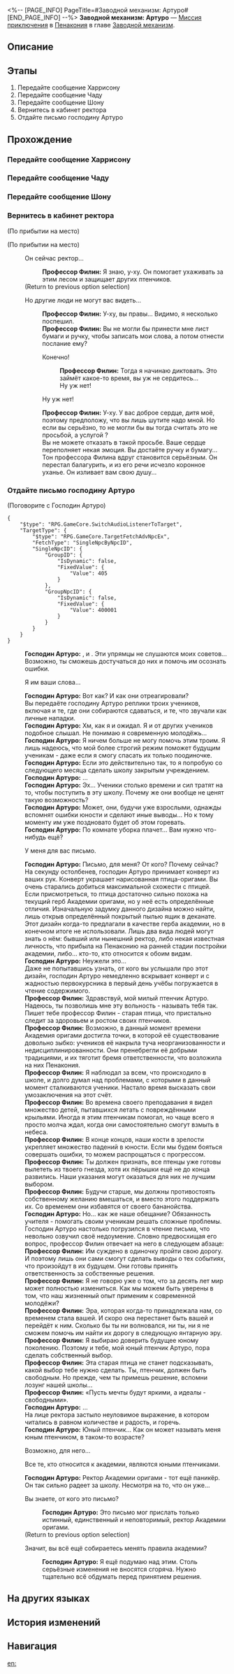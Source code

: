 <%-- [PAGE_INFO]
PageTitle=#Заводной механизм: Артуро#
[END_PAGE_INFO] --%>
{{Дополнить|Диалоги.}}
{{Миссия Инфобокс
|id              = 4240324
|Название        = 
|Изображение     = Миссия Заводной механизм Артуро.png
|Тип             = Миссия приключения
|Событие         = 
|Глава           = Заводной механизм
|Условия         = Завершена [[Продолжение Освоения]] «[[Битвы без ниндзя и жалости]]»
|Персонажи       = Господин Артуро; Первопроходец; Профессор Филин
|СтартЛокация    = [[Пенакония]] — [[Академия оригами]]
|Мир             = Пенакония
|Предыдущая      = 
|Следующая       = 
|Награды         = Опыт Освоения*100; Звёздный нефрит*10; Путеводитель путешественника*3; Часокредиты*180; Takeoff at Dusk*1 { text = Takeoff at Dusk }; Кредиты*20 000
}}
'''Заводной механизм: Артуро''' — [[Миссия приключения]] в [[Пенакония]] в главе [[Заводной механизм]].

==Описание==
{{Описание|<!--официальное описание из Перекрёстка судеб-->}}

==Этапы==
# Передайте сообщение Харрисону
# Передайте сообщение Чаду
# Передайте сообщение Шону
# Вернитесь в кабинет ректора
# Отдайте письмо господину Артуро

==Прохождение==
{{Дополнить}}
{{Диалог Конец}}

===Передайте сообщение Харрисону===
{{Описание миссии|тип=Миссия приключения|локация=Академия оригами|Тик-так! Покрутите стрелки... Тик-так!<br />Исследуйте сознание людей, они ждут этого. Помогите им раскрыть свою истинную сущность.}}
{{Диалог Начало}}
{{Диалог Конец}}

===Передайте сообщение Чаду===
{{Диалог Начало}}
{{Диалог Конец}}

===Передайте сообщение Шону===
{{Диалог Начало}}
{{Диалог Конец}}

===Вернитесь в кабинет ректора===
{{Диалог Начало}}
;(По прибытии на место)

;(По прибытии на место)
:{{tx}}
:{{Диалог|Разговор}} Он сейчас ректор...
::'''Профессор Филин:''' Я знаю, у-ху. Он помогает ухаживать за этим лесом и защищает других птенчиков.
::{{tx}}
:;(Return to previous option selection)
:{{Диалог|Стрелка}} Но другие люди не могут вас видеть...
::'''Профессор Филин:''' У-ху, вы правы... Видимо, я несколько поспешил.
::'''Профессор Филин:''' Вы не могли бы принести мне лист бумаги и ручку, чтобы записать мои слова, а потом отнести послание ему?
::{{Диалог|Стрелка}} Конечно!
:::'''Профессор Филин:''' Тогда я начинаю диктовать. Это займёт какое-то время, вы уж не сердитесь...
:::Ну уж нет!
::{{Диалог|Стрелка}} Ну уж нет!
::'''Профессор Филин:''' У-ху. У вас доброе сердце, дитя моё, поэтому предположу, что вы лишь шутите надо мной. Но если вы серьёзно, то не могли бы вы тогда считать это не просьбой, а услугой {{Цвет|Ключевой|nobold=1|первому ректору}}?
::Вы не можете отказать в такой просьбе. Ваше сердце переполняет некая эмоция. Вы достаёте ручку и бумагу...
::Тон профессора Филина вдруг становится серьёзным. Он перестал балагурить, и из его речи исчезло коронное уханье. Он изливает вам свою душу...
::{{tx}}
{{Диалог Конец}}

===Отдайте письмо господину Артуро===
{{Диалог Начало}}

;(Поговорите с Господин Артуро)
<pre>{
	"$type": "RPG.GameCore.SwitchAudioListenerToTarget",
	"TargetType": {
		"$type": "RPG.GameCore.TargetFetchAdvNpcEx",
		"FetchType": "SingleNpcByNpcID",
		"SingleNpcID": {
			"GroupID": {
				"IsDynamic": false,
				"FixedValue": {
					"Value": 405
				}
			},
			"GroupNpcID": {
				"IsDynamic": false,
				"FixedValue": {
					"Value": 400001
				}
			}
		}
	}
}</pre>
:{{tx}}
:'''Господин Артуро:''' {{Цвет|Ключевой|nobold=1|Харрисон}}, {{Цвет|Ключевой|nobold=1|Чад}} и {{Цвет|Ключевой|nobold=1|Шон}}. Эти упрямцы не слушаются моих советов... Возможно, ты сможешь достучаться до них и помочь им осознать ошибки.
:{{Диалог|Стрелка}} Я {{MC|ж=передала|м=передал}} им ваши слова...
:'''Господин Артуро:''' Вот как? И как они отреагировали?
:Вы передаёте господину Артуро реплики троих учеников, включая и те, где они собираются сдаваться, и те, что звучали как личные нападки.
:'''Господин Артуро:''' Хм, как я и ожидал. Я и от других учеников подобное слышал. Не понимаю я современную молодёжь...
:'''Господин Артуро:''' Я ничем больше не могу помочь этим троим. Я лишь надеюсь, что мой более строгий режим поможет будущим ученикам - даже если я смогу спасать их только поодиночке.
:'''Господин Артуро:''' Если это действительно так, то я попробую со следующего месяца сделать школу закрытым учреждением.
:'''Господин Артуро:''' ...
:'''Господин Артуро:''' Эх... Ученики столько времени и сил тратят на то, чтобы поступить в эту школу. Почему же они вообще не ценят такую возможность?
:'''Господин Артуро:''' Может, они, будучи уже взрослыми, однажды вспомнят ошибки юности и сделают иные выводы... Но к тому моменту им уже поздновато будет об этом горевать.
:'''Господин Артуро:''' По комнате уборка плачет... Вам нужно что-нибудь ещё?
:{{Диалог|Стрелка}} У меня для вас письмо.
:'''Господин Артуро:''' Письмо, для меня? От кого? Почему сейчас?
:На секунду остолбенев, господин Артуро принимает конверт из ваших рук. Конверт украшает нарисованная птица-оригами. Вы очень старались добиться максимальной схожести с птицей.
:Если присмотреться, то птица достаточно сильно похожа на текущий герб Академии оригами, но у неё есть определённые отличия. Изначальную задумку данного дизайна можно найти, лишь открыв определённый покрытый пылью ящик в деканате.
:Этот дизайн когда-то предлагали в качестве герба академии, но в конечном итоге не использовали. Лишь два вида людей могут знать о нём: бывший или нынешний ректор, либо некая известная личность, что прибыла на Пенаконию на ранней стадии постройки академии, либо... кто-то, кто относится к обоим видам.
:'''Господин Артуро:''' Неужели это...
:Даже не попытавшись узнать, от кого вы услышали про этот дизайн, господин Артуро немедленно вскрывает конверт и с жадностью первокурсника в первый день учёбы погружается в чтение содержимого.
:'''Профессор Филин:''' Здравствуй, мой милый птенчик Артуро. Надеюсь, ты позволишь мне эту вольность - называть тебя так. Пишет тебе профессор Филин - старая птица, что пристально следит за здоровьем и ростом своих птенчиков.
:'''Профессор Филин:''' Возможно, в данный момент времени Академия оригами достигла точки, в которой её существование довольно зыбко: учеников её накрыла туча неорганизованности и недисциплинированности. Они пренебрегли её добрыми традициями, и их тяготит бремя ответственности, что возложила на них Пенакония.
:'''Профессор Филин:''' Я наблюдал за всем, что происходило в школе, и долго думал над проблемами, с которыми в данный момент сталкиваются ученики. Настало время высказать свои умозаключения на этот счёт.
:'''Профессор Филин:''' Во времена своего преподавания я видел множество детей, пытавшихся летать с повреждёнными крыльями. Иногда я этим птенчикам помогал, но чаще всего я просто молча ждал, когда они самостоятельно смогут взмыть в небеса.
:'''Профессор Филин:''' В конце концов, наши кости в зрелости укрепляет множество падений в юности. Если мы будем бояться совершать ошибки, то можем распрощаться с прогрессом.
:'''Профессор Филин:''' Ты должен признать, все птенцы уже готовы вылететь из твоего гнезда, хотя их пёрышки ещё не до конца развились. Наши указания могут оказаться для них не лучшим выбором.
:'''Профессор Филин:''' Будучи старше, мы должны противостоять собственному желанию вмешаться, и вместо этого поддержать их. Со временем они избавятся от своего бананойства.
:'''Господин Артуро:''' Но... как же наше обещание? Обязанность учителя - помогать своим ученикам решать сложные проблемы.
:Господин Артуро настолько погрузился в чтение письма, что невольно озвучил своё недоумение. Словно предвосхищая его вопрос, профессор Филин отвечает на него в следующем абзаце:
:'''Профессор Филин:''' Им суждено в одиночку пройти свою дорогу. И поэтому лишь они сами смогут сделать выводы о тех событиях, что произойдут в их будущем. Они готовы принять ответственность за собственные решения.
:'''Профессор Филин:''' Я не говорю уже о том, что за десять лет мир может полностью измениться. Как мы можем быть уверены в том, что наш жизненный опыт применим к современной молодёжи?
:'''Профессор Филин:''' Эра, которая когда-то принадлежала нам, со временем стала вашей. И скоро она перестанет быть вашей и перейдёт к ним. Сколько бы ты ни волновался, ни ты, ни я не сможем помочь им найти их дорогу в следующую янтарную эру.
:'''Профессор Филин:''' Я выбираю доверить будущее юному поколению. Поэтому и тебе, мой юный птенчик Артуро, пора сделать собственный выбор.
:'''Профессор Филин:''' Эта старая птица не станет подсказывать, какой выбор тебе нужно сделать. Ты, птенчик, должен быть свободным. Но прежде, чем ты примешь решение, вспомни лозунг нашей школы...
:'''Профессор Филин:''' «Пусть мечты будут яркими, а идеалы - свободными».
:'''Господин Артуро:''' ...
:На лице ректора застыло неуловимое выражение, в котором читались в равном количестве и радость, и горечь.
:'''Господин Артуро:''' Юный птенчик... Как он может называть меня юным птенчиком, в таком-то возрасте?
:{{Диалог|Стрелка}} Возможно, для него...
:{{Диалог|Стрелка}} Все те, кто относится к академии, являются юными птенчиками.
:'''Господин Артуро:''' Ректор Академии оригами - тот ещё паникёр. Он так сильно радеет за школу. Несмотря на то, что он уже...
:{{tx}}
:{{Диалог|Разговор}} Вы знаете, от кого это письмо?
::'''Господин Артуро:''' Это письмо мог прислать только истинный, единственный и неповторимый, ректор Академии оригами.
::{{tx}}
:;(Return to previous option selection)
:{{Диалог|Стрелка}} Значит, вы всё ещё собираетесь менять правила академии?
::'''Господин Артуро:''' Я ещё подумаю над этим. Столь серьёзные изменения не вносятся сгоряча. Нужно тщательно всё обдумать перед принятием решения.
::{{tx}}
{{Диалог Конец}}

==На других языках==
{{На других языках
|en   = Clockwork: Arturo
|zhs  = 钟表把戏：阿图罗
|zht  = 鐘錶把戲：阿圖羅
|ja   = クロックトリック：アートゥロ
|ko   = 시계 트릭: 아르투로
|es   = Trucorreloj: Arturo
|fr   = Pouvoir de la Pendule&nbsp;: Arturo
|ru   = Заводной механизм: Артуро
|th   = กลนาฬิกา: Arturo
|vi   = Thủ Thuật Đồng Hồ: Arturo
|de   = Uhrwerk: Arturo
|id   = Clockwork: Arturo
|pt   = Truquelógio: Arturo
}}

==История изменений==
{{История изменений|3.5}}

==Навигация==
{{Миссия приключения Навбокс|Глава }}

[[en:]]
